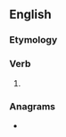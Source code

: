 ==English==

===Etymology===
{{suffix|answer|est|lang=en}}

===Verb===
{{head|en|verb form}}

# {{en-archaic second-person singular of|answer}}

===Anagrams===
* {{anagrams|en|a=aeenrsstw|waterness}}